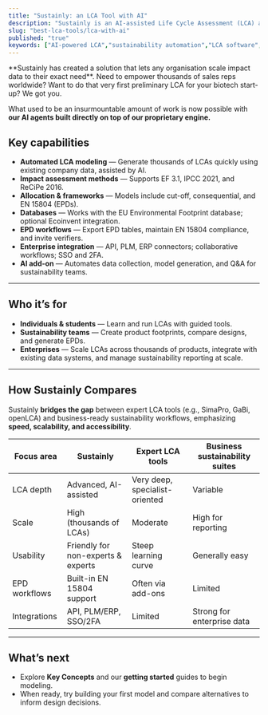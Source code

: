 ```yaml
---
title: "Sustainly: an LCA Tool with AI"
description: "Sustainly is an AI-assisted Life Cycle Assessment (LCA) and sustainability platform that helps organizations of any size measure, compare, and communicate the environmental impacts of their products and operations."
slug: "best-lca-tools/lca-with-ai"
published: "true"
keywords: ["AI-powered LCA","sustainability automation","LCA software","carbon footprint modeling","environmental impact tools","Sustainly","life cycle assessment with AI"]
---
```


<Tip>
  **Sustainly has created a solution that lets any organisation scale impact data to their exact need**. Need to empower thousands of sales reps worldwide? Want to do that very first preliminary LCA for your biotech start-up? We got you. 

  What used to be an insurmountable amount of work is now possible with **our AI agents built directly on top of our proprietary engine.**
</Tip>

## Key capabilities

- **Automated LCA modeling** — Generate thousands of LCAs quickly using existing company data, assisted by AI.
- **Impact assessment methods** — Supports EF 3.1, IPCC 2021, and ReCiPe 2016.
- **Allocation & frameworks** — Models include cut-off, consequential, and EN 15804 (EPDs).
- **Databases** — Works with the EU Environmental Footprint database; optional Ecoinvent integration.
- **EPD workflows** — Export EPD tables, maintain EN 15804 compliance, and invite verifiers.
- **Enterprise integration** — API, PLM, ERP connectors; collaborative workflows; SSO and 2FA.
- **AI add-on** — Automates data collection, model generation, and Q&A for sustainability teams.

---

## Who it’s for

- **Individuals & students** — Learn and run LCAs with guided tools.
- **Sustainability teams** — Create product footprints, compare designs, and generate EPDs.
- **Enterprises** — Scale LCAs across thousands of products, integrate with existing data systems, and manage sustainability reporting at scale.

---

## How Sustainly Compares

Sustainly **bridges the gap** between expert LCA tools (e.g., SimaPro, GaBi, openLCA) and business-ready sustainability workflows, emphasizing **speed, scalability, and accessibility**.

| Focus area    | Sustainly                          | Expert LCA tools               | Business sustainability suites |
| ------------- | ---------------------------------- | ------------------------------ | ------------------------------ |
| LCA depth     | Advanced, AI-assisted              | Very deep, specialist-oriented | Variable                       |
| Scale         | High (thousands of LCAs)           | Moderate                       | High for reporting             |
| Usability     | Friendly for non-experts & experts | Steep learning curve           | Generally easy                 |
| EPD workflows | Built-in EN 15804 support          | Often via add-ons              | Limited                        |
| Integrations  | API, PLM/ERP, SSO/2FA              | Limited                        | Strong for enterprise data     |

---

## What’s next

- Explore **Key Concepts** and our **getting started** guides to begin modeling.
- When ready, try building your first model and compare alternatives to inform design decisions.